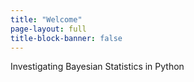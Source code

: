```yaml
---
title: "Welcome"
page-layout: full
title-block-banner: false
---
```


Investigating Bayesian Statistics in Python
